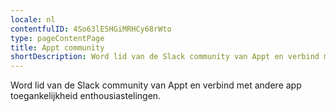 ```yaml
---
locale: nl
contentfulID: 4So63lE5HGiMRHCy68rWto
type: pageContentPage
title: Appt community
shortDescription: Word lid van de Slack community van Appt en verbind met andere app toegankelijkheid enthousiastelingen.
---
```


Word lid van de Slack community van Appt en verbind met andere app toegankelijkheid enthousiastelingen.

<CustomLink url="https://appt.li/slack" label="Word lid van onze Slack workspace" external={true} appearance="primary button" />